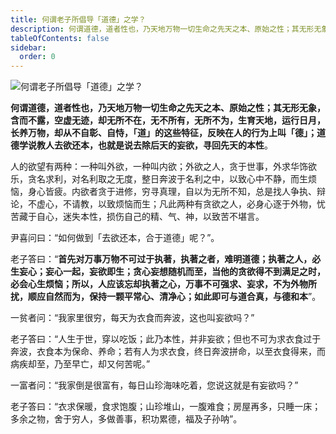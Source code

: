 ```yaml
---
title: 何谓老子所倡导「道德」之学？
description: 何谓道德，道者性也，乃天地万物一切生命之先天之本、原始之性；其无形无象，含而不露，空虚无迹，却无所不在，无不所有，无所不为，生育天地，运行日月，长养万物，却从不自彰、自恃，「道」的这些特征，反映在人的行为上叫「德」；道德学说教人去欲还本，也就是说去除后天的妄欲，寻回先天的本性。
tableOfContents: false
sidebar:
  order: 0
---
```


![何谓老子所倡导「道德」之学？](https://lovejade.oss-cn-shenzhen.aliyuncs.com/tao-and-virtue.webp)

**何谓道德，道者性也，乃天地万物一切生命之先天之本、原始之性；其无形无象，含而不露，空虚无迹，却无所不在，无不所有，无所不为，生育天地，运行日月，长养万物，却从不自彰、自恃，「道」的这些特征，反映在人的行为上叫「德」；道德学说教人去欲还本，也就是说去除后天的妄欲，寻回先天的本性**。

人的欲望有两种：一种叫外欲，一种叫内欲；外欲之人，贪于世事，外求华饰欲乐，贪名求利，对名利取之无度，整日奔波于名利之中，以致心中不静，而生烦恼，身心皆疲。内欲者贪于进修，穷寻真理，自以为无所不知，总是找人争执、辩论，不虚心，不请教，以致烦恼而生；凡此两种有贪欲之人，必身心逐于外物，忧苦藏于自心，迷失本性，损伤自己的精、气、神，以致苦不堪言。


尹喜问曰：“如何做到「去欲还本，合于道德」呢？”。


老子答曰：“**首先对万事万物不可过于执著，执著之者，难明道德；执著之人，必生妄心；妄心一起，妄欲即生；贪心妄想随机而至，当他的贪欲得不到满足之时，必会心生烦恼；所以，人应该忘却执著之心，万事不可强求、妄求，不为外物所扰，顺应自然而为，保持一颗平常心、清净心；如此即可与道合真，与德和本**”。


一贫者问：“我家里很穷，每天为衣食而奔波，这也叫妄欲吗？”


老子答曰：“人生于世，穿以吃饭；此乃本性，并非妄欲；但也不可为求衣食过于奔波，衣食本为保命、养命；若有人为求衣食，终日奔波拼命，以至衣食得来，而病疾却至，乃至早亡，却又何苦呢。”


一富者问：“我家倒是很富有，每日山珍海味吃着，您说这就是有妄欲吗？”


老子答曰：“衣求保暖，食求饱腹；山珍堆山，一腹难食；房屋再多，只睡一床；多余之物，舍于穷人，多做善事，积功累德，福及子孙呐”。